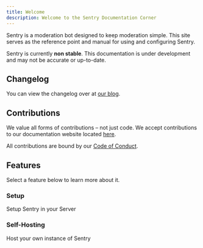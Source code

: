 ```yaml
---
title: Welcome
description: Welcome to the Sentry Documentation Corner
---
```


Sentry is a moderation bot designed to keep moderation simple. This site serves as the reference point and manual for using and configuring Sentry.

<Callout type="warning">

Sentry is currently **non stable**. This documentation is under development and may not be accurate or up-to-date.

</Callout>

## Changelog

You can view the changelog over at [our blog](/blog/).

## Contributions

We value all forms of contributions – not just code. We accept contributions to our documentation website located [here](https://github.com/PenPow/Sentry/tree/main/website/src/lib/docs).

All contributions are bound by our [Code of Conduct](https://github.com/PenPow/Sentry/blob/main/.github/CODE_OF_CONDUCT.md).

## Features

Select a feature below to learn more about it.

<div className="grid sm:grid-cols-2 gap-4 mt-6">

<Card href="/docs/setup">

### Setup

Setup Sentry in your Server

</Card>

<Card href="/docs/self-hosting">

### Self-Hosting

Host your own instance of Sentry

</Card>

</div>